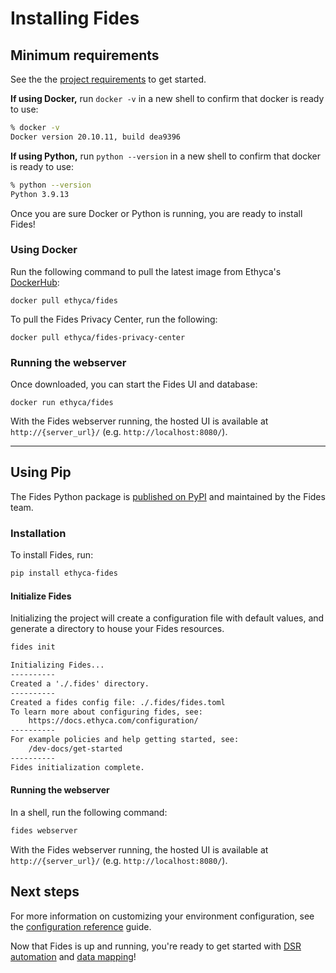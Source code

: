 
# Installing Fides

## Minimum requirements
See the the [project requirements](/docs/dev-docs/get-started/requirements) to get started.

**If using Docker,** run `docker -v` in a new shell to confirm that docker is ready to use:

```bash filename="Example output:"
% docker -v
Docker version 20.10.11, build dea9396
```

**If using Python,** run `python --version` in a new shell to confirm that docker is ready to use:

```bash filename="Example output:"
% python --version
Python 3.9.13
```

Once you are sure Docker or Python is running, you are ready to install Fides!

### Using Docker 
Run the following command to pull the latest image from Ethyca's [DockerHub](https://hub.docker.com/r/ethyca/fides):

```
docker pull ethyca/fides
```

To pull the Fides Privacy Center, run the following:
```
docker pull ethyca/fides-privacy-center
```

### Running the webserver
Once downloaded, you can start the Fides UI and database:
```
docker run ethyca/fides
```

With the Fides webserver running, the hosted UI is available at `http://{server_url}/` (e.g. `http://localhost:8080/`). 

---

## Using Pip
The Fides Python package is [published on PyPI](https://pypi.org/project/fides/) and maintained by the Fides team.
### Installation 
To install Fides, run:

```sh
pip install ethyca-fides
```
#### Initialize Fides

Initializing the project will create a configuration file with default values, and generate a directory to house your Fides resources.

```sh filename="Initialize Fides"
fides init
```

```txt filename="Expected Output"
Initializing Fides...
----------
Created a './.fides' directory.
----------
Created a fides config file: ./.fides/fides.toml
To learn more about configuring fides, see:
    https://docs.ethyca.com/configuration/
----------
For example policies and help getting started, see:
    /dev-docs/get-started
----------
Fides initialization complete.
```

#### Running the webserver

In a shell, run the following command:

```sh
fides webserver
```

With the Fides webserver running, the hosted UI is available at `http://{server_url}/` (e.g. `http://localhost:8080/`). 

## Next steps
For more information on customizing your environment configuration, see the [configuration reference](/docs/dev-docs/configuration/configuration) guide.

Now that Fides is up and running, you're ready to get started with [DSR automation](/docs/tutorials/privacy-requests-get-started) and [data mapping](/docs/tutorials/data-mapping-get-started)!